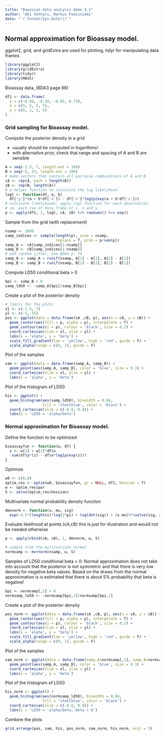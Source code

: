 ```yaml
---
title: "Bayesian data analysis demo 4.1"
author: "Aki Vehtari, Markus Paasiniemi"
date: "`r format(Sys.Date())`"
---
```

## Normal approximation for Bioassay model.

ggplot2, grid, and gridExtra are used for plotting, tidyr for
manipulating data frames

```r
library(ggplot2)
library(gridExtra)
library(tidyr)
library(MASS)
```

Bioassay data, (BDA3 page 86)

```r
df1 <- data.frame(
  x = c(-0.86, -0.30, -0.05, 0.73),
  n = c(5, 5, 5, 5),
  y = c(0, 1, 3, 5)
)
```

### Grid sampling for Bioassay model.
Compute the posterior density in a grid

- usually should be computed in logarithms!
- with alternative prior, check that range and spacing of A and B
  are sensible

```r
A = seq(-1.5, 7, length.out = 100)
B = seq(-5, 35, length.out = 100)
# make vectors that contain all pairwise combinations of A and B
cA <- rep(A, each = length(B))
cB <- rep(B, length(A))
# a helper function to calculate the log likelihood
logl <- function(df, a, b)
  df['y']*(a + b*df['x']) - df['n']*log1p(exp(a + b*df['x']))
# calculate likelihoods: apply logl function for each observation
# ie. each row of data frame of x, n and y
p <- apply(df1, 1, logl, cA, cB) %>% rowSums() %>% exp()
```

Sample from the grid (with replacement)

```r
nsamp <- 1000
samp_indices <- sample(length(p), size = nsamp,
                       replace = T, prob = p/sum(p))
samp_A <- cA[samp_indices[1:nsamp]]
samp_B <- cB[samp_indices[1:nsamp]]
# add random jitter, see BDA3 p. 76
samp_A <- samp_A + runif(nsamp, A[1] - A[2], A[2] - A[1])
samp_B <- samp_B + runif(nsamp, B[1] - B[2], B[2] - B[1])
```

Compute LD50 conditional beta > 0

```r
bpi <- samp_B > 0
samp_ld50 <- -samp_A[bpi]/samp_B[bpi]
```

Create a plot of the posterior density

```r
# limits for the plots
xl <- c(-1.5, 7)
yl <- c(-5, 35)
pos <- ggplot(data = data.frame(cA ,cB, p), aes(x = cA, y = cB)) +
  geom_raster(aes(fill = p, alpha = p), interpolate = T) +
  geom_contour(aes(z = p), colour = 'black', size = 0.2) +
  coord_cartesian(xlim = xl, ylim = yl) +
  labs(x = 'alpha', y = 'beta') +
  scale_fill_gradient(low = 'yellow', high = 'red', guide = F) +
  scale_alpha(range = c(0, 1), guide = F)
```

Plot of the samples

```r
sam <- ggplot(data = data.frame(samp_A, samp_B)) +
  geom_point(aes(samp_A, samp_B), color = 'blue', size = 0.3) +
  coord_cartesian(xlim = xl, ylim = yl) +
  labs(x = 'alpha', y = 'beta')
```

Plot of the histogram of LD50

```r
his <- ggplot() +
  geom_histogram(aes(samp_ld50), binwidth = 0.04,
                 fill = 'steelblue', color = 'black') +
  coord_cartesian(xlim = c(-0.8, 0.8)) +
  labs(x = 'LD50 = -alpha/beta')
```

### Normal approximation for Bioassay model.
Define the function to be optimized

```r
bioassayfun <- function(w, df) {
  z <- w[1] + w[2]*df$x
  -sum(df$y*(z) - df$n*log1p(exp(z)))
}
```

Optimize

```r
w0 <- c(0,0)
optim_res <- optim(w0, bioassayfun, gr = NULL, df1, hessian = T)
w <- optim_res$par
S <- solve(optim_res$hessian)
```

Multivariate normal probability density function

```r
dmvnorm <- function(x, mu, sig)
  exp(-0.5*(length(x)*log(2*pi) + log(det(sig)) + (x-mu)%*%solve(sig, x-mu)))
```

Evaluate likelihood at points (cA,cB) 
this is just for illustration and would not be needed otherwise

```r
p <- apply(cbind(cA, cB), 1, dmvnorm, w, S)

# sample from the multivariate normal 
normsamp <- mvrnorm(nsamp, w, S)
```

Samples of LD50 conditional beta > 0:
Normal approximation does not take into account that the posterior
is not symmetric and that there is very low density for negative
beta values. Based on the draws from the normal approximation
is is estimated that there is about 5% probability that beta is negative!

```r
bpi <- normsamp[,2] > 0
normsamp_ld50 <- -normsamp[bpi,1]/normsamp[bpi,2]
```

Create a plot of the posterior density

```r
pos_norm <- ggplot(data = data.frame(cA ,cB, p), aes(x = cA, y = cB)) +
  geom_raster(aes(fill = p, alpha = p), interpolate = T) +
  geom_contour(aes(z = p), colour = 'black', size = 0.2) +
  coord_cartesian(xlim = xl, ylim = yl) +
  labs(x = 'alpha', y = 'beta') +
  scale_fill_gradient(low = 'yellow', high = 'red', guide = F) +
  scale_alpha(range = c(0, 1), guide = F)
```

Plot of the samples

```r
sam_norm <- ggplot(data = data.frame(samp_A=normsamp[,1], samp_B=normsamp[,2])) +
  geom_point(aes(samp_A, samp_B), color = 'blue', size = 0.3) +
  coord_cartesian(xlim = xl, ylim = yl) +
  labs(x = 'alpha', y = 'beta')
```

Plot of the histogram of LD50

```r
his_norm <- ggplot() +
  geom_histogram(aes(normsamp_ld50), binwidth = 0.04,
                 fill = 'steelblue', color = 'black') +
  coord_cartesian(xlim = c(-0.8, 0.8)) +
  labs(x = 'LD50 = -alpha/beta, beta > 0')
```

Combine the plots

```r
grid.arrange(pos, sam, his, pos_norm, sam_norm, his_norm, ncol = 3)
```

